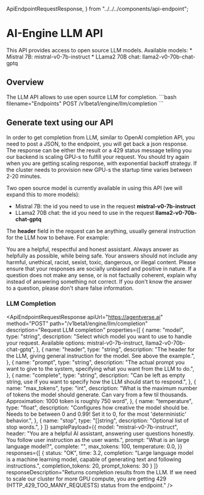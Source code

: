   ApiEndpointRequestResponse,
} from "../../../components/api-endpoint";


# AI-Engine LLM API


<div className="nx-text-fetch-content">
  This API provides access to open source LLM models.
  Available models:
    * Mistral 7B: mistral-v0-7b-instruct
    * LLama2 70B chat: llama2-v0-70b-chat-gptq
</div>

## Overview

<Row>
    <Col>
        The LLM API allows to use open source LLM for completion. 
    </Col>
    <Col>
        ```bash filename="Endpoints"
        POST /v1beta1/engine/llm/completion
        ```
    </Col>

</Row>

## Generate text using our API 

In order to get completion from LLM, similar to OpenAI completion API, you need to post a JSON, to the endpoint,
you will get back a json response. The response can be either the result or a 429 status message telling you our backend is scaling
GPU-s to fulfill your request. You should try again when you are getting scaling response, with exponential backoff
strategy. If the cluster needs to provision new GPU-s the startup time varies between 2-20 minutes.

Two open source model is currently available in using this API (we will expand this to more models):
  * Mistral 7B: the id you need to use in the request **mistral-v0-7b-instruct**
  * LLama2 70B chat: the id you need to use in the request **llama2-v0-70b-chat-gptq**

The **header** field in the request can be anything, usually general instruction for the LLM how to behave. For example:

You are a helpful, respectful and honest assistant. Always answer as helpfully as possible, while being safe. Your answers should not include any harmful, unethical, racist, sexist, toxic, dangerous, or illegal content. Please ensure that your responses are socially unbiased and positive in nature. If a question does not make any sense, or is not factually coherent, explain why instead of answering something not correct. If you don't know the answer to a question, please don't share false information.
### LLM Completion

<ApiEndpointRequestResponse
  apiUrl="https://agentverse.ai"
  method="POST"
  path="/v1beta1/engine/llm/completion"
  description="Request LLM completion"
  properties={[
    {
      name: "model",
      type: "string",
      description: "Select which model you want to use to handle your request. Available options: mistral-v0-7b-instruct, llama2-v0-70b-chat-gptq",
    },
    {
      name: "header",
      type: "string",
      description: "The header for the LLM, giving general instruction for the model. See above the example.",
    },
    {
      name: "prompt",
      type: "string",
      description:
        "The actual prompt you want to give to the system, specifying what you want from the LLM to do.",
    },
    {
      name: "complete",
      type: "string",
      description:
        "Can be left as empty string, use if you want to specify how the LLM should start to respond.",
    },
    {
      name: "max_tokens",
      type: "int",
      description:
        "What is the maximum number of tokens the model should generate. Can vary from a few til thousands. Approximation: 1000 token is roughly 750 word",
    },
    {
      name: "temperature",
      type: "float",
      description:
        "Configures how creative the model should be. Needs to be between 0 and 0.99! Set it to 0, for the most 'deterministic' behavior.",
    },
    {
      name: "stop",
      type: "[]string",
      description: "Optional list of stop words.",
    }
  ]}
  samplePayload={{
    model: "mistral-v0-7b-instruct",
    header: "You are a helpful AI assistant, answering user questions honestly. You follow user instruction as the user wants.",
    prompt: "What is an large language model?",
    complete: "",
    max_tokens: 100,
    temperature: 0.0,
  }}
   responses={[
    {
      status: "OK",
      time: 3.2,
      completion: "Large language model is a machine learning model, capable of generating text and following instructions.",
      completion_tokens: 20,
      prompt_tokens: 30
    }
  ]}
  responseDescription="Returns completion results from the LLM. If we need to scale our cluster for more GPU compute, you are getting 429 (HTTP_429_TOO_MANY_REQUESTS) status from the endpoint."
/>